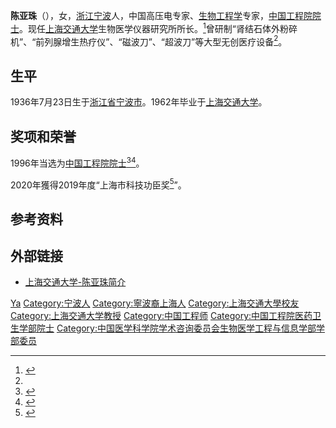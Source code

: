 '''陈亚珠'''（{{bd|1936年|7月23日|}}），女，[[浙江|浙江]][[宁波|宁波]]人，中国高压电专家、[[生物工程学|生物工程学]]专家，[[中国工程院院士|中国工程院院士]]。现任[[上海交通大学|上海交通大学]]生物医学仪器研究所所长。<ref>{{Cite web|url=http://ysg.ckcest.cn/cae/ysgDetailsAction.do?method=baseInfo&acInfoId=2093|title=陈亚珠|accessdate=2018-11-29|work=中国工程院院士馆|archive-url=https://web.archive.org/web/20181130030310/http://ysg.ckcest.cn/cae/ysgDetailsAction.do?method=baseInfo&acInfoId=2093|archive-date=2018-11-30|dead-url=yes}}</ref>曾研制“肾结石体外粉碎机”、“前列腺增生热疗仪”、“磁波刀”、“超波刀”等大型无创医疗设备<ref name=xin/>。

== 生平 ==
1936年7月23日生于[[浙江省|浙江省]][[宁波市|宁波市]]。1962年毕业于[[上海交通大学|上海交通大学]]。

== 奖项和荣誉 ==
1996年当选为[[中国工程院院士|中国工程院院士]]<ref>{{Cite book|title=中国科技统计年鉴 2016|last=国家统计局社会科技和文化产业统计司，科学技术部创新发展司编|location=北京|publisher=[[中国统计出版社|中国统计出版社]]|year=2016.11|isbn=978-7-5037-8032-5|pages=24-26}}</ref><ref>{{Cite book|title=中国药学年鉴 1996|last=《中国药学年鉴》编辑委员会编|publisher=[[中国医药科技出版社|中国医药科技出版社]]|location=北京|year=1997.06|isbn=7-5067-1706-9|pages=282-283}}</ref>。

2020年獲得2019年度“上海市科技功臣奖<ref name=xin>{{cite news |title=科技功臣陈亚珠：多少大型医疗器械是其妙手仁心 连儿子也是用她的机器治好的 |url=http://newsxmwb.xinmin.cn/kechuang/2020/05/19/31730070.html |accessdate=2020-05-19 |archive-date=2020-05-20 |archive-url=https://web.archive.org/web/20200520175819/http://newsxmwb.xinmin.cn/kechuang/2020/05/19/31730070.html |dead-url=no }}</ref>”。

== 参考资料 ==
{{reflist}}

== 外部链接 ==
* [http://www.sjtu.edu.cn/staff/teachers/54.xml 上海交通大学-陈亚珠简介] {{Wayback|url=http://www.sjtu.edu.cn/staff/teachers/54.xml |date=20100808153127 }}

{{中国工程院医药卫生学部院士}}
{{中国医学科学院学术咨询委员会生物医学工程与信息学部学部委员}}

{{Authority control}}
{{DEFAULTSORT:Chen陈}}
[[Category:陈姓|Ya]]
[[Category:宁波人|Category:宁波人]]
[[Category:寧波裔上海人|Category:寧波裔上海人]]
[[Category:上海交通大學校友|Category:上海交通大學校友]]
[[Category:上海交通大学教授|Category:上海交通大学教授]]
[[Category:中国工程师|Category:中国工程师]]
[[Category:中国工程院医药卫生学部院士|Category:中国工程院医药卫生学部院士]]
[[Category:中国医学科学院学术咨询委员会生物医学工程与信息学部学部委员|Category:中国医学科学院学术咨询委员会生物医学工程与信息学部学部委员]]